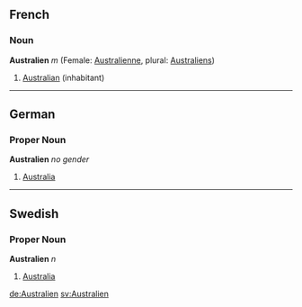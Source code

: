 {{See|australien}}

==French==
===Noun===
'''Australien''' ''m'' (Female: [[Australienne]], plural: [[Australiens]])

# [[Australian]] (inhabitant)

----
==German==
===Proper Noun===
'''Australien''' ''no gender''

# [[Australia]]

----
==Swedish==
===Proper Noun===
'''Australien''' ''n''

#[[Australia]]

[[de:Australien]]
[[sv:Australien]]